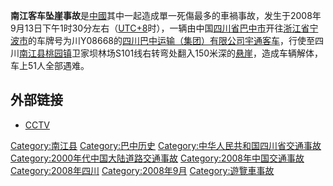 '''南江客车坠崖事故'''是[[中國|中國]]其中一起造成單一死傷最多的車禍事故，发生于2008年9月13日下午1时30分左右（[[UTC+8|UTC+8]]时），一辆由中国[[四川省|四川省]][[巴中市|巴中市]]开往[[浙江省|浙江省]][[宁波市|宁波市]]的车牌号为川Y08668的[[四川巴中运输（集团）有限公司|四川巴中运输（集团）有限公司]][[宇通客车|宇通客车]]，行使至四川[[南江县|南江县]][[桃园镇|桃园镇]]卫家坝林场S101线右转弯处翻入150米深的[[悬崖|悬崖]]，造成车辆解体，车上51人全部遇难。

==外部链接==
*[http://news.xinhuanet.com/video/2008-09/14/content_9986282.htm CCTV]{{Wayback|url=http://news.xinhuanet.com/video/2008-09/14/content_9986282.htm |date=20081020000457 }}

[[Category:南江县|Category:南江县]]
[[Category:巴中历史|Category:巴中历史]]
[[Category:中华人民共和国四川省交通事故|Category:中华人民共和国四川省交通事故]]
[[Category:2000年代中国大陆道路交通事故|Category:2000年代中国大陆道路交通事故]]
[[Category:2008年中国交通事故|Category:2008年中国交通事故]]
[[Category:2008年四川|Category:2008年四川]]
[[Category:2008年9月|Category:2008年9月]]
[[Category:遊覽車事故|Category:遊覽車事故]]